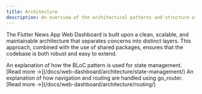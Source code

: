 ```yaml
---
title: Architecture
description: An overview of the architectural patterns and structure of the Flutter web dashboard.
---
```



The Flutter News App Web Dashboard is built upon a clean, scalable, and maintainable architecture that separates concerns into distinct layers. This approach, combined with the use of shared packages, ensures that the codebase is both robust and easy to extend.

<CardGrid>
  <Card title="State Management (BLoC)" icon="bolt">
    An explanation of how the BLoC pattern is used for state management.
    [Read more &rarr;](/docs/web-dashboard/architecture/state-management/)
  </Card>
  <Card title="Routing (go_router)" icon="link">
    An explanation of how navigation and routing are handled using go_router.
    [Read more &rarr;](/docs/web-dashboard/architecture/routing/)
  </Card>
</CardGrid>
